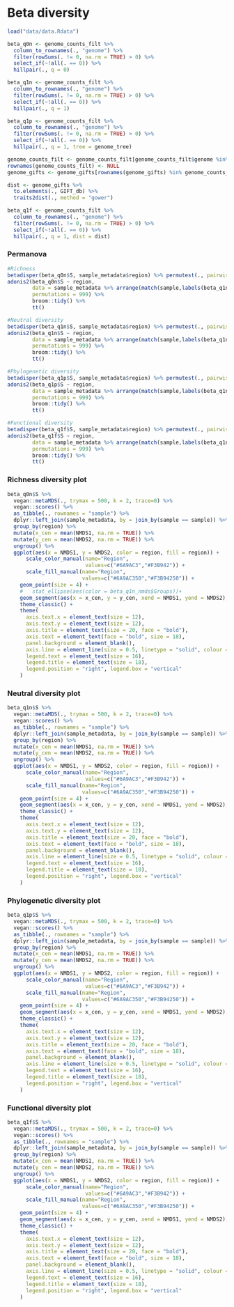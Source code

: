 # Beta diversity

```r
load("data/data.Rdata")
```

```r
beta_q0n <- genome_counts_filt %>%
  column_to_rownames(., "genome") %>%
  filter(rowSums(. != 0, na.rm = TRUE) > 0) %>%
  select_if(~!all(. == 0)) %>%
  hillpair(., q = 0)

beta_q1n <- genome_counts_filt %>%
  column_to_rownames(., "genome") %>%
  filter(rowSums(. != 0, na.rm = TRUE) > 0) %>%
  select_if(~!all(. == 0)) %>%
  hillpair(., q = 1)

beta_q1p <- genome_counts_filt %>%
  column_to_rownames(., "genome") %>%
  filter(rowSums(. != 0, na.rm = TRUE) > 0) %>%
  select_if(~!all(. == 0)) %>%
  hillpair(., q = 1, tree = genome_tree)

genome_counts_filt <- genome_counts_filt[genome_counts_filt$genome %in% rownames(genome_gifts),] 
rownames(genome_counts_filt) <- NULL
genome_gifts <- genome_gifts[rownames(genome_gifts) %in% genome_counts_filt$genome,]

dist <- genome_gifts %>%
  to.elements(., GIFT_db) %>%
  traits2dist(., method = "gower")

beta_q1f <- genome_counts_filt %>%
  column_to_rownames(., "genome") %>%
  filter(rowSums(. != 0, na.rm = TRUE) > 0) %>%
  select_if(~!all(. == 0)) %>%
  hillpair(., q = 1, dist = dist)
```

### Permanova

```r
#Richness
betadisper(beta_q0n$S, sample_metadata$region) %>% permutest(., pairwise = TRUE) 
adonis2(beta_q0n$S ~ region,
        data = sample_metadata %>% arrange(match(sample,labels(beta_q1n$C))),
        permutations = 999) %>%
        broom::tidy() %>%
        tt()

#Neutral diversity
betadisper(beta_q1n$S, sample_metadata$region) %>% permutest(., pairwise = TRUE) 
adonis2(beta_q1n$S ~ region, 
        data = sample_metadata %>% arrange(match(sample,labels(beta_q1n$C))), 
        permutations = 999) %>%
        broom::tidy() %>%
        tt()

#Phylogenetic diversity
betadisper(beta_q1p$S, sample_metadata$region) %>% permutest(., pairwise = TRUE) 
adonis2(beta_q1p$S ~ region, 
        data = sample_metadata %>% arrange(match(sample,labels(beta_q1n$C))), 
        permutations = 999) %>%
        broom::tidy() %>%
        tt()

#Functional diversity
betadisper(beta_q1f$S, sample_metadata$region) %>% permutest(., pairwise = TRUE) 
adonis2(beta_q1f$S ~ region, 
        data = sample_metadata %>% arrange(match(sample,labels(beta_q1n$C))), 
        permutations = 999) %>%
        broom::tidy() %>%
        tt()
```

### Richness diversity plot

```r
beta_q0n$S %>%
  vegan::metaMDS(., trymax = 500, k = 2, trace=0) %>%
  vegan::scores() %>%
  as_tibble(., rownames = "sample") %>%
  dplyr::left_join(sample_metadata, by = join_by(sample == sample)) %>%
  group_by(region) %>%
  mutate(x_cen = mean(NMDS1, na.rm = TRUE)) %>%
  mutate(y_cen = mean(NMDS2, na.rm = TRUE)) %>%
  ungroup() %>%
  ggplot(aes(x = NMDS1, y = NMDS2, color = region, fill = region)) +
      scale_color_manual(name="Region",
                         values=c("#6A9AC3","#F3B942")) +
      scale_fill_manual(name="Region",
                        values=c("#6A9AC350","#F3B94250")) +
    geom_point(size = 4) +
    #   stat_ellipse(aes(color = beta_q1n_nmds$Groups))+
    geom_segment(aes(x = x_cen, y = y_cen, xend = NMDS1, yend = NMDS2), alpha = 0.9, show.legend = FALSE) +
    theme_classic() +
    theme(
      axis.text.x = element_text(size = 12),
      axis.text.y = element_text(size = 12),
      axis.title = element_text(size = 20, face = "bold"),
      axis.text = element_text(face = "bold", size = 18),
      panel.background = element_blank(),
      axis.line = element_line(size = 0.5, linetype = "solid", colour = "black"),
      legend.text = element_text(size = 16),
      legend.title = element_text(size = 18),
      legend.position = "right", legend.box = "vertical"
    )
```


### Neutral diversity plot

```r
beta_q1n$S %>%
  vegan::metaMDS(., trymax = 500, k = 2, trace=0) %>%
  vegan::scores() %>%
  as_tibble(., rownames = "sample") %>%
  dplyr::left_join(sample_metadata, by = join_by(sample == sample)) %>%
  group_by(region) %>%
  mutate(x_cen = mean(NMDS1, na.rm = TRUE)) %>%
  mutate(y_cen = mean(NMDS2, na.rm = TRUE)) %>%
  ungroup() %>%
  ggplot(aes(x = NMDS1, y = NMDS2, color = region, fill = region)) +
      scale_color_manual(name="Region",
                         values=c("#6A9AC3","#F3B942")) +
      scale_fill_manual(name="Region",
                        values=c("#6A9AC350","#F3B94250")) +
    geom_point(size = 4) +
    geom_segment(aes(x = x_cen, y = y_cen, xend = NMDS1, yend = NMDS2), alpha = 0.9) +
    theme_classic() +
    theme(
      axis.text.x = element_text(size = 12),
      axis.text.y = element_text(size = 12),
      axis.title = element_text(size = 20, face = "bold"),
      axis.text = element_text(face = "bold", size = 18),
      panel.background = element_blank(),
      axis.line = element_line(size = 0.5, linetype = "solid", colour = "black"),
      legend.text = element_text(size = 16),
      legend.title = element_text(size = 18),
      legend.position = "right", legend.box = "vertical"
    )
```

### Phylogenetic diversity plot

```r
beta_q1p$S %>%
  vegan::metaMDS(., trymax = 500, k = 2, trace=0) %>%
  vegan::scores() %>%
  as_tibble(., rownames = "sample") %>%
  dplyr::left_join(sample_metadata, by = join_by(sample == sample)) %>%
  group_by(region) %>%
  mutate(x_cen = mean(NMDS1, na.rm = TRUE)) %>%
  mutate(y_cen = mean(NMDS2, na.rm = TRUE)) %>%
  ungroup() %>%
  ggplot(aes(x = NMDS1, y = NMDS2, color = region, fill = region)) +
      scale_color_manual(name="Region",
                         values=c("#6A9AC3","#F3B942")) +
      scale_fill_manual(name="Region",
                        values=c("#6A9AC350","#F3B94250")) +
    geom_point(size = 4) +
    geom_segment(aes(x = x_cen, y = y_cen, xend = NMDS1, yend = NMDS2), alpha = 0.9) +
    theme_classic() +
    theme(
      axis.text.x = element_text(size = 12),
      axis.text.y = element_text(size = 12),
      axis.title = element_text(size = 20, face = "bold"),
      axis.text = element_text(face = "bold", size = 18),
      panel.background = element_blank(),
      axis.line = element_line(size = 0.5, linetype = "solid", colour = "black"),
      legend.text = element_text(size = 16),
      legend.title = element_text(size = 18),
      legend.position = "right", legend.box = "vertical"
    )
```

### Functional diversity plot

```r
beta_q1f$S %>%
  vegan::metaMDS(., trymax = 500, k = 2, trace=0) %>%
  vegan::scores() %>%
  as_tibble(., rownames = "sample") %>%
  dplyr::left_join(sample_metadata, by = join_by(sample == sample)) %>%
  group_by(region) %>%
  mutate(x_cen = mean(NMDS1, na.rm = TRUE)) %>%
  mutate(y_cen = mean(NMDS2, na.rm = TRUE)) %>%
  ungroup() %>%
  ggplot(aes(x = NMDS1, y = NMDS2, color = region, fill = region)) +
      scale_color_manual(name="Region",
                         values=c("#6A9AC3","#F3B942")) +
      scale_fill_manual(name="Region",
                        values=c("#6A9AC350","#F3B94250")) +
    geom_point(size = 4) +
    geom_segment(aes(x = x_cen, y = y_cen, xend = NMDS1, yend = NMDS2), alpha = 0.9) +
    theme_classic() +
    theme(
      axis.text.x = element_text(size = 12),
      axis.text.y = element_text(size = 12),
      axis.title = element_text(size = 20, face = "bold"),
      axis.text = element_text(face = "bold", size = 18),
      panel.background = element_blank(),
      axis.line = element_line(size = 0.5, linetype = "solid", colour = "black"),
      legend.text = element_text(size = 16),
      legend.title = element_text(size = 18),
      legend.position = "right", legend.box = "vertical"
    )
```